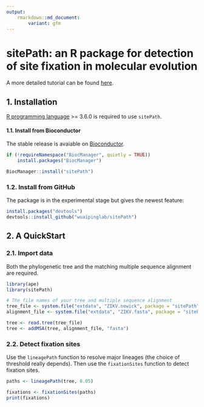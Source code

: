 ```yaml
---
output: 
    rmarkdown::md_document:
        variant: gfm
---
```


# sitePath: an R package for detection of site fixation in molecular evolution

A more detailed tutorial can be found [here](https://bioconductor.org/packages/release/bioc/vignettes/sitePath/inst/doc/sitePathTutorial.html).

## 1. Installation

[R programming language](https://cran.r-project.org/) >= 3.6.0 is required to use `sitePath`.

#### 1.1. Install from Bioconductor
The stable release is avaiable on [Bioconductor](https://bioconductor.org/packages/release/bioc/html/sitePath.html).
```r
if (!requireNamespace("BiocManager", quietly = TRUE))
    install.packages("BiocManager")

BiocManager::install("sitePath")
```

### 1.2. Install from GitHub
The package is in the experimental stage but gives the newest feature:
```r
install.packages("devtools")
devtools::install_github("wuaipinglab/sitePath")
```

## 2. A QuickStart

### 2.1. Import data

Both the phylogenetic tree and the matching multiple sequence alignment are required.

```r
library(ape)
library(sitePath)

# The file names of your tree and multiple sequence alignment
tree_file <- system.file("extdata", "ZIKV.newick", package = "sitePath")
alignment_file <- system.file("extdata", "ZIKV.fasta", package = "sitePath")

tree <- read.tree(tree_file)
tree <- addMSA(tree, alignment_file, "fasta")
```

### 2.2. Detect fixation sites

Use the `lineagePath` function to resolve major lineages (the choice of threshold really depends). Then use the `fixationSites` function to detect fixation sites.

```r
paths <- lineagePath(tree, 0.05)

fixations <- fixationSites(paths)
print(fixations)
```
